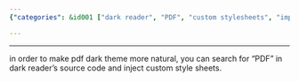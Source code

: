 ```yaml
---
{"categories": &id001 ["dark reader", "PDF", "custom stylesheets", "improve dark theme", "source code search"], "category": "Browser Extensions", "date": "2022-12-25 21:55:23", "description": "The Dark Reader PDF extension enhances the dark theme experience by identifying and applying custom style sheets to improve readability, particularly when accessing PDF files.", "tags": *id001, "title": "dark reader pdf dark theme"}

---
```


------

in order to make pdf dark theme more natural, you can search for "PDF" in dark reader's source code and inject custom style sheets.

